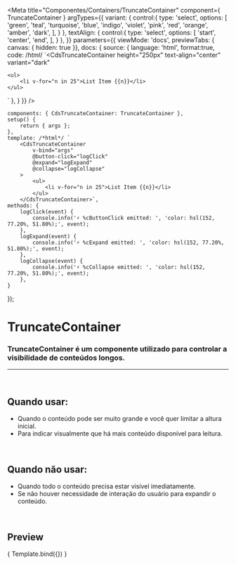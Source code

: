 
<Meta
	title="Componentes/Containers/TruncateContainer"
	component={ TruncateContainer }
	argTypes={{
		variant: {
			control:{
				type: 'select',
				options: [
					'green',
					'teal',
					'turquoise',
					'blue',
					'indigo',
					'violet',
					'pink',
					'red',
					'orange',
					'amber',
					'dark',
				],
			}
		},
		textAlign: {
			control:{
				type: 'select',
				options: [
					'start',
					'center',
					'end',
				],
			}
		},
	}}
	parameters={{
		viewMode: 'docs',
		previewTabs: { canvas: { hidden: true }},
		docs: {
			source: {
				language: 'html',
				format:true,
				code: /*html*/
`<CdsTruncateContainer
	height="250px"
	text-align="center"
	variant="dark"
>
	<ul>
		<li v-for="n in 25">List Item {{n}}</li>
	</ul>
</CdsTruncateContainer>`
			},
		}
	}}
/>

	components: { CdsTruncateContainer: TruncateContainer },
	setup() {
		return { args };
	},
	template: /*html*/ `
		<CdsTruncateContainer
			v-bind="args"
			@button-click="logClick"
			@expand="logExpand"
			@collapse="logCollapse"
		>
			<ul>
				<li v-for="n in 25">List Item {{n}}</li>
			</ul>
		</CdsTruncateContainer>`,
	methods: {
		logClick(event) {
			console.info('⚡ %cButtonClick emitted: ', 'color: hsl(152, 77.20%, 51.80%);', event);
		},
		logExpand(event) {
			console.info('⚡ %cExpand emitted: ', 'color: hsl(152, 77.20%, 51.80%);', event);
		},
		logCollapse(event) {
			console.info('⚡ %cCollapse emitted: ', 'color: hsl(152, 77.20%, 51.80%);', event);
		},
	}
});


# TruncateContainer

### TruncateContainer é um componente utilizado para controlar a visibilidade de conteúdos longos.
---
<br />

## Quando usar:
- Quando o conteúdo pode ser muito grande e você quer limitar a altura inicial.
- Para indicar visualmente que há mais conteúdo disponível para leitura.


<br />

## Quando não usar:
- Quando todo o conteúdo precisa estar visível imediatamente.
- Se não houver necessidade de interação do usuário para expandir o conteúdo.

<br />

## Preview

<Canvas>
	<Story
		name="TruncateContainer"
		args={{
			variant: 'dark',
			textAlign: 'center',
			height: '250',
		}}
	>
		{ Template.bind({}) }
	</Story>
</Canvas>

<ArgsTable story="TruncateContainer" />
